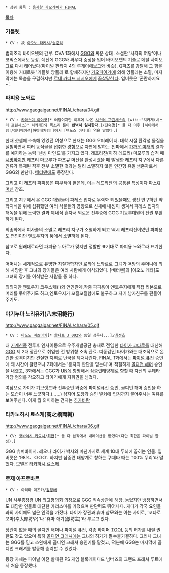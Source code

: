  * 상위 항목 : [[용자왕 가오가이가 FINAL]]

[[목차]]

=== 기믈렛 ===
 * CV : 故 [[아오노 타케시]]/[[송준석]]

범죄조직 바이오넷의 간부. OVA 1화에서 [[GGG]]와 싸운 상대. 소설판 '사자의 여왕'이나 코믹스에서도 등장. 예전에 GGG와 싸우다 중상을 입어 바이오넷의 기술로 메탈 사이보그로 다시 태어났다(파이널 판타지 4의 루게이에보그와 비슷). Q파츠를 강탈해 그 힘을 이용해 거대로봇 '기믈렛 앙플레'로 합체하지만 [[가오파이가]]에 의해 앙플레는 소멸, 마지막에는 목숨을 구걸하지만 [[르네 카디프 시시오]]에게 [[끔살]]당한다. 입버릇은 '곤란하지요~'.

=== 파피용 노와르 ===
http://www.gaogaigar.net/FINAL/chara/04.gif

 * CV : [[카와스미 아야코]][* 여담이지만 이후에 나온 [[시스터 프린세스]]의 [wiki:"치카게(시스터 프린세스)" 치카게]와 목소리 톤이 '''완벽히 일치한다'''.]/[[전숙경]][* 둘 다 이후 [하야테처럼!/애니메이션|하야테처럼!]에서 [텐노스 아테네] 역을 맡았다.]

한때 샷셀에 소속해 있었던 여성으로 현재는 GGG 오퍼레이터. 대학 시절 환각성 물질을 실험하면서 여러 동식물을 섭취한 경험으로 자연에 발하는 전파에서 [[가까운 미래]]의 결과를 예지하는 능력 '센싱 마인드'를 가지고 있다. 레프리진(이하 레프리) 마모루의 습격 때 [[시망]]하지만 레프리 마모루가 파츠큐 머신을 완성시켰을 때 발생한 레프리 지구에서 다른 인류가 복제된 직후 전부 소멸한 것과는 달리 소멸하지 않은 인간형 유일 생존자로서 GGG와 만난다. [[베터맨]]에도 등장한다.

그리고 이 레프리 파피용은 피부색이 옅은데, 이는 레프리진의 공통된 특성이다 [[파스Q머신]] 참조.

그리고 지구에서 온 GGG 대원들이 파레스 입자로 무력화 되었을때도 생전 연구하던 약학지식을 위해 섭취했던 여러 식물들의 영향으로 신체에 내성이 생겨서 파레스 입자의 해독을 위해 노력한 결과 제네식 혼자서 외로운 전투중에 GGG 기동부대원이 전원 부활하게 된다. 

최종화에서 피사솔의 소멸로 레프리 지구가 소멸하게 되고 역시 레프리진이였던 파피용도 연인이던 엔토우지의 품에서 소멸하게 된다.

참고로 원래대로라면 파피용 누아르가 맞지만 정발판 표기대로 파피용 노와르라 표기한다.

어머니는 세계적으로 유명한 지질과학자인 로리에 느와르로 그녀가 욕망의 주머니에 의해 사망한 후 그녀의 장기들은 여러 사람에게 이식되었다. [베터맨]의 [아오노 케타]도 그녀의 장기를 이식받은 사람들 중 하나.

의외지만 엔토우지 코우스케(!)와 연인관계.작중 파피용이 엔토우지에게 직접 리본으로 머리를 묶어주기도 하고,엔토우지가 꼬질꼬질함에도 불구하고 자기 남자친구를 편들어주기도.

=== 야기누마 노리유키(八木沼範行) ===
http://www.gaogaigar.net/FINAL/chara/05.gif

 * CV : [[마도노 미츠아키]][* [[솔다트 J 002]]와 동일 성우다...]/[[최정호]]

대 [[기계신종]] 전투후 인사이동으로 우주개발공단 총재로 전임한 [[타이가 코타로]]를 대신해 [[GGG]] 제 2대 장관으로 취임한 전 방위청 소속 관료. 띠동갑인 타이가와는 대조적으로 온건한 성격이지만 견실한 지휘로 난국을 헤쳐나간다. FINAL 1화에서는 [[파이널 퓨전]] 승인에 꽤 시간이 걸렸으나 2화에서는 '용자의 판단을 믿는다'며 적절하게 [[골디언 해머]] 승인을 내렸고, 3화에서는 GGG가 [[UN]]에 항명해서 삼중련태양계로 향할 때 자신의 쿠데타 가담 혐의를 각오하고 타이가에게 지휘권을 넘겼다.

여담으로 가이가 기므렛드와 전투중인 와중에 파이널퓨전 승인, 골디언 해머 승인을 하는 모습이 너무 느긋하다.(......) 심지어 도장과 승인 열쇠에 입김까지 불어주시는 여유를 보여주신다. 이게 뭘 의미하는 건지는 [[추가바람]]
=== 타카노하시 료스케(高之橋両輔) ===
http://www.gaogaigar.net/FINAL/chara/06.gif

 * CV: [[코바야시 키요시]]/[[최한]][* 둘 다 본작에서 내레이션을 맡았다(다만 최한은 파이널 한정).]

GGG 슈퍼바이저. 레오나 라이가 박사와 마찬가지로 세계 10대 두뇌에 꼽히는 인물. 입버릇은 '98%、○○○'. 하지만 삼중련 태양계로 향하는 쿠데타 때는 '100% 무리'라 말했다. 모델은 [[타카하시 료스케]].

=== 로제 아프로바르 ===
 * CV : 아리마 미즈카/[[김정애]]

UN 사무총장겸 UN 최고평의회 의장으로 GGG 직속상관에 해당. 늙었지만 냉정하면서도 대담한 인물로 대단한 카리스마를 가졌으며 판단력도 뛰어나다. 게다가 각국 요인들과의 사이에도 넓은 인맥을 가졌다. 타이가 장관과 휴마 참모와는 아는 사이로, '코타로 꼬마(幸太郎坊や)'나 '휴마 애기(激坊主)'라 부르고 있다. 

장관이 없을 때의 골디언 해머나 파이널 퓨전, 각종 하이퍼 [[TOOL]] 등의 허가를 내릴 권한도 갖고 있으며 특히 [[골디언 크래셔]]에는 그녀의 허가가 필수불가결하다. 그러나 그녀는 GGG를 믿고 스완에게 골디언 크래셔 승인키를 맡겼고, 덕분에 GGG는 마지막에 골디언 크래셔를 발동해 승리할 수 있었다.

등장 자체는 파이널 이전 발매된 PS 게임 블록케이디드 넘버즈의 그랜드 프래셔 루트에서 처음 등장했다.
